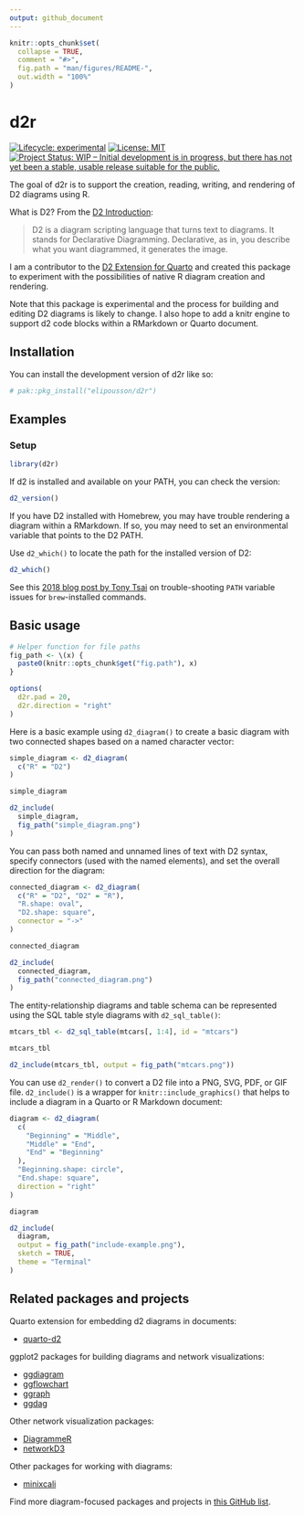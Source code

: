 ```yaml
---
output: github_document
---
```


<!-- README.md is generated from README.Rmd. Please edit that file -->

```r
knitr::opts_chunk$set(
  collapse = TRUE,
  comment = "#>",
  fig.path = "man/figures/README-",
  out.width = "100%"
)
```

# d2r

<!-- badges: start -->
[![Lifecycle: experimental](https://img.shields.io/badge/lifecycle-experimental-orange.svg)](https://lifecycle.r-lib.org/articles/stages.html#experimental)
[![License: MIT](https://img.shields.io/badge/License-MIT-yellow.svg)](https://opensource.org/licenses/MIT)
[![Project Status: WIP – Initial development is in progress, but there has not yet been a stable, usable release suitable for the public.](https://www.repostatus.org/badges/latest/wip.svg)](https://www.repostatus.org/#wip)
<!-- badges: end -->

The goal of d2r is to support the creation, reading, writing, and rendering of D2 diagrams using R.

What is D2? From the [D2 Introduction](https://d2lang.com/tour/intro):

> D2 is a diagram scripting language that turns text to diagrams. It stands for Declarative Diagramming. Declarative, as in, you describe what you want diagrammed, it generates the image.

I am a contributor to the [D2 Extension for Quarto](https://github.com/data-intuitive/quarto-d2) and created this package to experiment with the possibilities of native R diagram creation and rendering.

Note that this package is experimental and the process for building and editing D2 diagrams is likely to change. I also hope to add a knitr engine to support d2 code blocks within a RMarkdown or Quarto document.

## Installation

You can install the development version of d2r like so:

``` r
# pak::pkg_install("elipousson/d2r")
```

## Examples

### Setup

```r
library(d2r)
```

If d2 is installed and available on your PATH, you can check the version:

```r
d2_version()
```

If you have D2 installed with Homebrew, you may have trouble rendering a diagram within a RMarkdown. If so, you may need to set an environmental variable that points to the D2 PATH.

Use `d2_which()` to locate the path for the installed version of D2:

```r
d2_which()
```

See this [2018 blog post by Tony Tsai](https://blog.tonytsai.name/blog/2018-05-07-setting-path-variable-for-gs-command-in-rstudio/) on trouble-shooting `PATH` variable issues for `brew`-installed commands.

## Basic usage

```r
# Helper function for file paths
fig_path <- \(x) {
  paste0(knitr::opts_chunk$get("fig.path"), x)
}

options(
  d2r.pad = 20,
  d2r.direction = "right"
)
```


Here is a basic example using `d2_diagram()` to create a basic diagram with two connected shapes based on a named character vector:

```r
simple_diagram <- d2_diagram(
  c("R" = "D2")
)

simple_diagram
```

```r
d2_include(
  simple_diagram,
  fig_path("simple_diagram.png")
)
```

You can pass both named and unnamed lines of text with D2 syntax, specify connectors (used with the named elements), and set the overall direction for the diagram:

```r
connected_diagram <- d2_diagram(
  c("R" = "D2", "D2" = "R"),
  "R.shape: oval",
  "D2.shape: square",
  connector = "->"
)

connected_diagram
```

```r
d2_include(
  connected_diagram,
  fig_path("connected_diagram.png")
)
```

The entity-relationship diagrams and table schema can be represented using the SQL table style diagrams with `d2_sql_table()`:

```r
mtcars_tbl <- d2_sql_table(mtcars[, 1:4], id = "mtcars")

mtcars_tbl

d2_include(mtcars_tbl, output = fig_path("mtcars.png"))
```

You can use `d2_render()` to convert a D2 file into a PNG, SVG, PDF, or GIF file. `d2_include()` is a wrapper for `knitr::include_graphics()` that helps to include a diagram in a Quarto or R Markdown document:

```r
diagram <- d2_diagram(
  c(
    "Beginning" = "Middle",
    "Middle" = "End",
    "End" = "Beginning"
  ),
  "Beginning.shape: circle",
  "End.shape: square",
  direction = "right"
)

diagram

d2_include(
  diagram,
  output = fig_path("include-example.png"),
  sketch = TRUE,
  theme = "Terminal"
)
```

## Related packages and projects

Quarto extension for embedding d2 diagrams in documents:

- [quarto-d2](https://github.com/data-intuitive/quarto-d2)

ggplot2 packages for building diagrams and network visualizations:

- [ggdiagram](https://wjschne.github.io/ggdiagram/)
- [ggflowchart](https://nrennie.rbind.io/ggflowchart/)
- [ggraph](https://ggraph.data-imaginist.com/)
- [ggdag](https://r-causal.github.io/ggdag/)

Other network visualization packages:

- [DiagrammeR](https://rich-iannone.github.io/DiagrammeR/)
- [networkD3](https://christophergandrud.github.io/networkD3/)

Other packages for working with diagrams:

- [minixcali](https://baptiste.github.io/minixcali/index.html)

Find more diagram-focused packages and projects in [this GitHub list](https://github.com/stars/elipousson/lists/r-diagrams).
